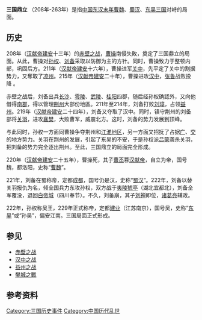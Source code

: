 '''三国鼎立''' （208年-263年）是指[[中国|中国]][[東漢末年|东汉末年]][[曹魏|曹魏]]、[[蜀汉|蜀汉]]、[[孙吴|东吴]][[三国|三国]]对峙的局面。

==历史==
208年（[[汉献帝|汉献帝]][[建安_(汉献帝)|建安]]十三年）的[[赤壁之战|赤壁之战]]，[[曹操|曹操]]南侵失敗，奠定了三国鼎立的局面。从此，曹操对[[孙权|孙权]]、[[刘备|刘备]]采取以防御为主的方针。同时，曹操致力于整顿内部，巩固后方。211年（[[汉献帝|汉献帝]][[建安_(汉献帝)|建安]]十六年），曹操进军[[关中|关中]]，先平定了关中的割据势力{{参|《三国志》：秋七月，公西征，与超等夹关而军。公急持之，而潜遣徐晃、朱灵等夜渡蒲阪津，据河西为营。公自潼关北渡，未济，超赴船急战。校尉丁斐因放牛马以饵贼，贼乱取牛马，公乃得渡，循河为甬道而南。贼退，拒渭口，公乃多设疑兵，潜以舟载兵入渭，为浮桥，夜，分兵结营于渭南。贼夜攻营，伏兵击破之。超等屯渭南，遣信求割河以西请和，公不许。九月，进军渡渭。超等数挑战，又不许；固请割地，求送任子，公用贾诩计，伪许之。韩遂请与公相见，公与遂父同岁孝廉，又与遂同时侪辈，於是交马语移时，不及军事，但说京都旧故，拊手欢笑。既罢，超等问遂：“公何言？”遂曰：“无所言也。”超等疑之。他日，公又与遂书，多所点窜，如遂改定者；超等愈疑遂。公乃与克日会战，先以轻兵挑之，战良久，乃纵虎骑夹击，大破之，斩成宜、李堪等。遂、超等走凉州，杨秋奔安定，关中平。}}，又奪取了[[凉州|凉州]]。215年（[[汉献帝|汉献帝]][[建安_(汉献帝)|建安]]二十年），曹操进攻[[汉中|汉中]]，[[张鲁|张鲁]]战败投降{{参|name=三国鼎立|{{cite web|title=三国鼎立|url=http://www.ccnt.com.cn/china/history/history/3guo/3guo08.htm|publisher=中华文化信息网|accessdate=2014-01-03|archive-date=2015-09-23|archive-url=https://web.archive.org/web/20150923201202/http://www.ccnt.com.cn/china/history/history/3guo/3guo08.htm|dead-url=yes}}}} 。

赤壁之战后，刘备出兵[[长沙|长沙]]、[[零陵|零陵]]、[[武陵|武陵]]、[[桂阳|桂阳]]四郡{{参|《三国志》：先主表琦为荆州刺史，又南征四郡，武陵太守金旋、长沙太守韩玄、桂阳太守赵范、零陵太守刘度皆降。}}，随后经孙权确認外，又向他借得[[南郡|南郡]]，得以管理[[荆州_(古代)|荆州]]大部份地區。211年至214年，刘备打败[[刘璋|刘璋]]，占领[[益州|益州]]。219年（[[汉献帝|汉献帝]][[建安_(汉献帝)|建安]]二十四年），刘备又夺取了汉中{{参|《三国志·刘备传》：二十四年春，自阳平南渡沔水，缘山稍前，於定军山势作营。渊将兵来争其地。先主命黄忠乘高鼓噪攻之，大破渊军，斩渊及曹公所署益州刺史赵颙等。曹公自长安举众南征。先主遥策之曰：“曹公虽来，无能为也，我必有汉川矣。”及曹公至，先主敛众拒险，终不交锋，积月不拔，亡者日多。夏，曹公果引军还，先主遂有汉中。遣刘封、孟达、李平等攻申耽於上庸。}}。同时，镇守荆州的刘备部将[[关羽|关羽]]，进攻[[襄樊|襄樊]]，大败曹军，威震北方{{参|《资治通鉴》：孙权攻合肥。时诸州兵戍淮南。扬州刺史温恢谓兖州刺史裴潜曰：“此间虽有贼，然不足忧。今水潦方生，而子孝县军，无有远备，关羽骁猾，正恐征南有变耳。”已而关羽果使南郡太守糜芳守江陵，将军傅士仁守公安，羽自率众攻曹仁于樊。}}。这时，刘备的势力发展到顶峰{{参|name=三国鼎立}}。 

与此同时，孙权一方面同曹操争夺荆州和[[江淮地区|江淮地区]]，另一方面又招抚了占据[[广州|广]]、[[交州|交]]的地方势力。关羽在荆州的发展，引起了东吴的不安，于是孙权派[[吕蒙|吕蒙]]袭杀关羽{{参|《三国志·刘备传》：时关羽攻曹公将曹仁，禽于禁於樊。俄而孙权袭杀羽，取荆州。}}{{参|《三国志 吴书 吴主传》记载：“兵皆解散，尚十余骑。”关羽在夹石被吴军马忠部的绊马索所重伤，最后在章乡被马忠部所擒，被孙权杀害。}}，把刘备的势力完全逐出荆州。至此，三国鼎立的局面完全形成。

220年（[[汉献帝|汉献帝]][[建安_(汉献帝)|建安]]二十五年），曹操死，其子[[曹丕|曹丕]]篡[[汉献帝|汉献帝]]，自立为帝{{参|《献帝传》：辛未，魏王登坛受禅，公卿、列侯、诸将、匈奴单于、四夷朝者数万人陪位，燎祭天地、五岳、四渎。}}，国号魏，都洛阳，史称“[[曹魏|曹魏]]”。

221年，刘备在蜀称帝，定都[[成都|成都]]，国号仍是汉，史称“[[蜀汉|蜀汉]]”。222年，刘备以替关羽报仇为名，倾全国兵力东攻孙权，双方战于[[夷陵|夷陵]][[猇亭|猇亭]]（湖北宜都北）{{参|《三国志·刘备传》：章武元年夏四月，大赦，改年。以诸葛亮为丞相，许靖为司徒。置百官，立宗庙，祫祭高皇帝以下。五月，立皇后吴氏，子禅为皇太子。六月，以子永为鲁王，理为梁王。车骑将军张飞为其左右所害。初，先主忿孙权之袭关羽，将东征，秋七月，遂帅诸军伐吴。孙权遣书请和，先主盛怒不许，吴将陆议、李异、刘阿等屯巫、秭归；将军吴班、冯习自巫攻破异等，军次秭归，武陵五溪蛮夷遣使请兵。}}，刘备全军覆没，退回[[白帝城|白帝城]]（四川奉节）{{参|《三国志·刘备传》：二年春正月，先主军还秭归，将军吴班、陈式水军屯夷陵，夹江东西岸。二月，先主自秭归率诸将进军，缘山截岭，於夷道猇亭猇，许交反。驻营，自佷山佷，音恒。通武陵，遣侍中马良安慰五溪蛮夷，咸相率响应。镇北将军黄权督江北诸军，与吴军相拒於夷陵道。夏六月，黄气见自秭归十馀里中，广数十丈。后十馀日，陆议大破先主军於猇亭，将军冯习、张南等皆没。先主自猇亭还秭归，收合离散兵，遂弃船舫，由步道还鱼复，改鱼复县曰永安。}}。不久，刘备崩，其子[[刘禅|刘禅]]即位，[[诸葛亮|诸葛亮]]辅政{{参|name=三国并存|[http://www.ccnt.com.cn/china/history/history/3guo/3guo09.htm 三国并存] 中华文化信息网}}。

222年，孙权称吴王，229年正式称帝，定都[[建业|建业]]（江苏南京），国号吴，史称“[[东吴_(三国)|东吴]]”或“孙吴”{{参| name=三国并存}}，偏安江南。三国局面正式形成。

== 参见 ==
* [[赤壁之战|赤壁之战]]
* [[汉中之战|汉中之战]]
* [[益州之战|益州之战]]
* [[樊城之戰|樊城之戰]]

== 参考资料 ==
{{ReflistH|2}}
{{RefFoot}}
{{ReflistF}}

{{三国历史事件}}

[[Category:三国历史事件|Category:三国历史事件]]
[[Category:中国历代乱世|Category:中国历代乱世]]